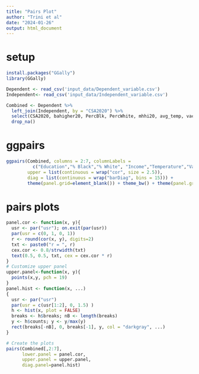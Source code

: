 ```yaml
---
title: "Pairs Plot"
author: "Trini et al"
date: "2024-01-26"
output: html_document
---
```


# setup
```r
install.packages("GGally")
library(GGally)

Dependent <- read_csv('input_data/Dependent_variable.csv')
Independent<- read_csv('input_data/Independent_variable.csv')

Combined <- Dependent %>% 
  left_join(Independent, by = "CSA2020") %>% 
  select(CSA2020, bahigher20, PercBlk, PercWhite, mhhi20, avg_temp, vacant20) %>% 
  drop_na()
```
# ggpairs
```r
ggpairs(Combined, columns = 2:7, columnLabels = 
          c("Education","% Black","% White", "Income","Temperature","Vacancy"), aes(alpha = 0.05), 
        upper = list(continuous = wrap("cor", size = 2.5)),
        diag = list(continuous = wrap("barDiag", bins = 15))) +
        theme(panel.grid=element_blank()) + theme_bw() + theme(panel.grid.minor = element_blank(), panel.grid.major = element_blank())
```

# pairs plots
```r

panel.cor <- function(x, y){
  usr <- par("usr"); on.exit(par(usr))
  par(usr = c(0, 1, 0, 1))
  r <- round(cor(x, y), digits=2)
  txt <- paste0("r = ", r)
  cex.cor <- 0.8/strwidth(txt)
  text(0.5, 0.5, txt, cex = cex.cor * r)
}
# Customize upper panel
upper.panel<-function(x, y){
  points(x,y, pch = 19)
}
panel.hist <- function(x, ...)
{
  usr <- par("usr")
  par(usr = c(usr[1:2], 0, 1.5) )
  h <- hist(x, plot = FALSE)
  breaks <- h$breaks; nB <- length(breaks)
  y <- h$counts; y <- y/max(y)
  rect(breaks[-nB], 0, breaks[-1], y, col = "darkgray", ...)
}

# Create the plots
pairs(Combined[,2:7], 
      lower.panel = panel.cor,
      upper.panel = upper.panel,
      diag.panel=panel.hist)

```


